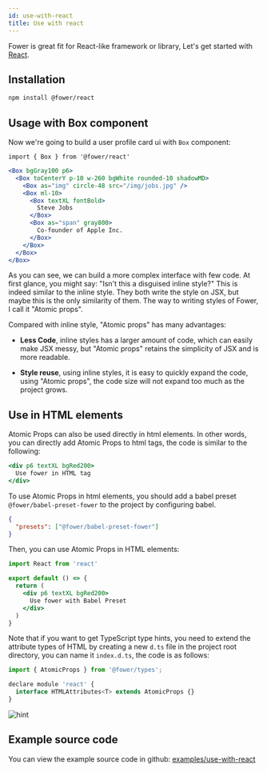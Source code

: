 ```yaml
---
id: use-with-react
title: Use with react
---
```


Fower is great fit for React-like framework or library, Let's get started with [React](https://reactjs.org/).

## Installation

```bash npm2yarn
npm install @fower/react
```

## Usage with Box component

Now we're going to build a user profile card ui with `Box` component:

```tsx
import { Box } from '@fower/react'
```

```jsx live
<Box bgGray100 p6>
  <Box toCenterY p-10 w-260 bgWhite rounded-10 shadowMD>
    <Box as="img" circle-48 src="/img/jobs.jpg" />
    <Box ml-10>
      <Box textXL fontBold>
        Steve Jobs
      </Box>
      <Box as="span" gray800>
        Co-founder of Apple Inc.
      </Box>
    </Box>
  </Box>
</Box>
```

As you can see, we can build a more complex interface with few code. At first glance, you might say: "Isn't this a disguised inline style?" This is indeed similar to the inline style. They both write the style on JSX, but maybe this is the only similarity of them. The way to writing styles of Fower, I call it "Atomic props".

Compared with inline style, "Atomic props" has many advantages:

- **Less Code**, inline styles has a larger amount of code, which can easily make JSX messy, but "Atomic props" retains the simplicity of JSX and is more readable.

- **Style reuse**, using inline styles, it is easy to quickly expand the code, using "Atomic props", the code size will not expand too much as the project grows.

## Use in HTML elements

Atomic Props can also be used directly in html elements. In other words, you can directly add Atomic Props to html tags, the code is similar to the following:

```jsx
<div p6 textXL bgRed200>
  Use fower in HTML tag
</div>
```

To use Atomic Props in html elements, you should add a babel preset `@fower/babel-preset-fower` to the project by configuring babel.

```json title=".babelrc"
{
  "presets": ["@fower/babel-preset-fower"]
}
```

Then, you can use Atomic Props in HTML elements:

```jsx
import React from 'react'

export default () => {
  return (
    <div p6 textXL bgRed200>
      Use fower with Babel Preset
    </div>
  )
}
```

Note that if you want to get TypeScript type hints, you need to extend the attribute types of HTML by creating a new `d.ts` file in the project root directory, you can name it `index.d.ts`, the code is as follows:

```jsx title="index.d.ts"
import { AtomicProps } from '@fower/types';

declare module 'react' {
  interface HTMLAttributes<T> extends AtomicProps {}
}

```

![hint](/img/Intellisense.png)

## Example source code

You can view the example source code in github: [examples/use-with-react](https://github.com/forsigner/fower/tree/master/examples/example-react)
